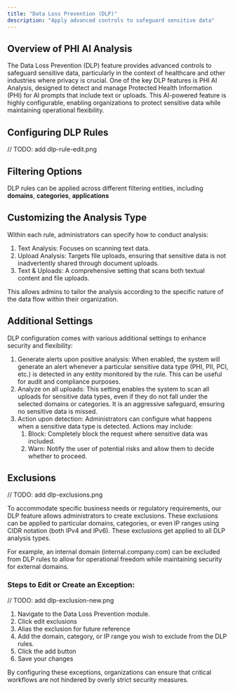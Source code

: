 ```yaml
---
title: "Data Loss Prevention (DLP)"
description: "Apply advanced controls to safeguard sensitive data"
---
```


## Overview of PHI AI Analysis

The Data Loss Prevention (DLP) feature provides advanced controls to safeguard sensitive data, particularly in the context of healthcare and other industries where privacy is crucial. One of the key DLP features is PHI AI Analysis, designed to detect and manage Protected Health Information (PHI) for AI prompts that include text or uploads. This AI-powered feature is highly configurable, enabling organizations to protect sensitive data while maintaining operational flexibility.


## Configuring DLP Rules

// TODO: add dlp-rule-edit.png

## Filtering Options

DLP rules can be applied across different filtering entities, including **domains**, **categories**, **applications**

## Customizing the Analysis Type

Within each rule, administrators can specify how to conduct analysis:

1. Text Analysis: Focuses on scanning text data.
2. Upload Analysis: Targets file uploads, ensuring that sensitive data is not inadvertently shared through document uploads.
3. Text & Uploads: A comprehensive setting that scans both textual content and file uploads.

This allows admins to tailor the analysis according to the specific nature of the data flow within their organization.

## Additional Settings

DLP configuration comes with various additional settings to enhance security and flexibility:

1. Generate alerts upon positive analysis: When enabled, the system will generate an alert whenever a particular sensitive data type (PHI, PII, PCI, etc.) is detected in any entity monitored by the rule. This can be useful for audit and compliance purposes.
2. Analyze on all uploads: This setting enables the system to scan all uploads for sensitive data types, even if they do not fall under the selected domains or categories. It is an aggressive safeguard, ensuring no sensitive data is missed.
3. Action upon detection: Administrators can configure what happens when a sensitive data type is detected. Actions may include:
    1. Block: Completely block the request where sensitive data was included.
    2. Warn: Notify the user of potential risks and allow them to decide whether to proceed.

## Exclusions

// TODO: add dlp-exclusions.png

To accommodate specific business needs or regulatory requirements, our DLP feature allows administrators to create exclusions. These exclusions can be applied to particular domains, categories, or even IP ranges using CIDR notation (both IPv4 and IPv6). These exclusions get applied to all DLP analysis types.

For example, an internal domain (internal.company.com) can be excluded from DLP rules to allow for operational freedom while maintaining security for external domains.

### Steps to Edit or Create an Exception:

// TODO: add dlp-exclusion-new.png

1. Navigate to the Data Loss Prevention module.
2. Click edit exclusions
3. Alias the exclusion for future reference
4. Add the domain, category, or IP range you wish to exclude from the DLP rules.
5. Click the add button
6. Save your changes 

By configuring these exceptions, organizations can ensure that critical workflows are not hindered by overly strict security measures.